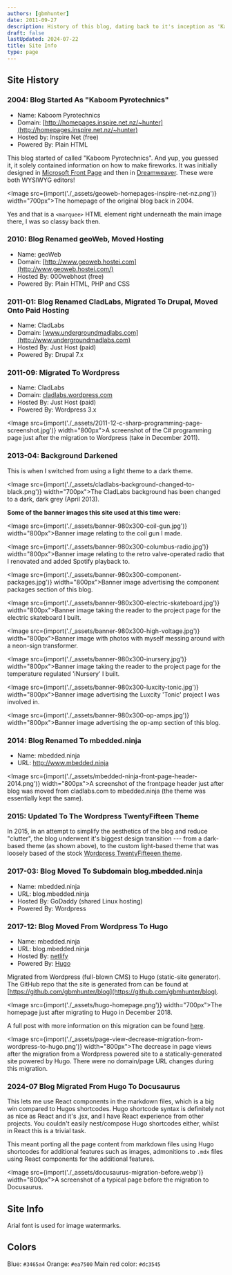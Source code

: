 ```yaml
---
authors: [gbmhunter]
date: 2011-09-27
description: History of this blog, dating back to it's inception as 'Kaboom Pyrotechnics' back in 2004.
draft: false
lastUpdated: 2024-07-22
title: Site Info
type: page
---
```



## Site History

### 2004: Blog Started As "Kaboom Pyrotechnics"  

* Name: Kaboom Pyrotechnics
* Domain: [http://homepages.inspire.net.nz/~hunter](http://homepages.inspire.net.nz/~hunter)
* Hosted by: Inspire Net (free)  
* Powered By: Plain HTML

This blog started of called "Kaboom Pyrotechnics". And yup, you guessed it, it solely contained information on how to make fireworks. It was initially designed in [Microsoft Front Page](https://en.wikipedia.org/wiki/Microsoft_FrontPage) and then in [Dreamweaver](https://en.wikipedia.org/wiki/Adobe_Dreamweaver). These were both WYSIWYG editors!

<Image src={import('./_assets/geoweb-homepages-inspire-net-nz.png')} width="700px">The homepage of the original blog back in 2004.</Image>

Yes and that is a `<marquee>` HTML element right underneath the main image there, I was so classy back then.

### 2010: Blog Renamed geoWeb, Moved Hosting  

* Name: geoWeb
* Domain: [http://www.geoweb.hostei.com](http://www.geoweb.hostei.com/)
* Hosted By: 000webhost (free)  
* Powered By: Plain HTML, PHP and CSS

### 2011-01: Blog Renamed CladLabs, Migrated To Drupal, Moved Onto Paid Hosting  

* Name: CladLabs
* Domain: [www.undergroundmadlabs.com](http://www.undergroundmadlabs.com)
* Hosted By: Just Host (paid)  
* Powered By: Drupal 7.x

### 2011-09: Migrated To Wordpress

* Name: CladLabs
* Domain: [cladlabs.wordpress.com](http://cladlabs.wordpress.com)
* Hosted By: Just Host (paid)  
* Powered By: Wordpress 3.x

<Image src={import('./_assets/2011-12-c-sharp-programming-page-screenshot.jpg')} width="800px">A screenshot of the C# programming page just after the migration to Wordpress (take in December 2011).</Image>

### 2013-04: Background Darkened

This is when I switched from using a light theme to a dark theme.

<Image src={import('./_assets/cladlabs-background-changed-to-black.png')} width="700px">The CladLabs background has been changed to a dark, dark grey (April 2013).</Image>

**Some of the banner images this site used at this time were:**

<Image src={import('./_assets/banner-980x300-coil-gun.jpg')} width="800px">Banner image relating to the coil gun I made.</Image>

<Image src={import('./_assets/banner-980x300-columbus-radio.jpg')} width="800px">Banner image relating to the retro valve-operated radio that I renovated and added Spotify playback to.</Image>

<Image src={import('./_assets/banner-980x300-component-packages.jpg')} width="800px">Banner image advertising the component packages section of this blog.</Image>

<Image src={import('./_assets/banner-980x300-electric-skateboard.jpg')} width="800px">Banner image taking the reader to the project page for the electric skateboard I built.</Image>

<Image src={import('./_assets/banner-980x300-high-voltage.jpg')} width="800px">Banner image with photos with myself messing around with a neon-sign transformer.</Image>

<Image src={import('./_assets/banner-980x300-inursery.jpg')} width="800px">Banner image taking the reader to the project page for the temperature regulated 'iNursery' I built.</Image>

<Image src={import('./_assets/banner-980x300-luxcity-tonic.jpg')} width="800px">Banner image advertising the Luxcity 'Tonic' project I was involved in.</Image>

<Image src={import('./_assets/banner-980x300-op-amps.jpg')} width="800px">Banner image advertising the op-amp section of this blog.</Image>

### 2014: Blog Renamed To mbedded.ninja

* Name: mbedded.ninja
* URL: http://www.mbedded.ninja  

<Image src={import('./_assets/mbedded-ninja-front-page-header-2014.png')} width="800px">A screenshot of the frontpage header just after blog was moved from cladlabs.com to mbedded.ninja (the theme was essentially kept the same).</Image>

### 2015: Updated To The Wordpress TwentyFifteen Theme

In 2015, in an attempt to simplify the aesthetics of the blog and reduce "clutter", the blog underwent it's biggest design transition --- from a dark-based theme (as shown above), to the custom light-based theme that was loosely based of the stock [Wordpress TwentyFifteeen theme](https://en-ca.wordpress.org/themes/twentyfifteen/).

### 2017-03: Blog Moved To Subdomain blog.mbedded.ninja

* Name: mbedded.ninja
* URL: blog.mbedded.ninja
* Hosted By: GoDaddy (shared Linux hosting)
* Powered By: Wordpress

### 2017-12: Blog Moved From Wordpress To Hugo

* Name: mbedded.ninja
* URL: blog.mbedded.ninja
* Hosted By: [netlify](https://www.netlify.com/)
* Powered By: [Hugo](https://gohugo.io/)

Migrated from Wordpress (full-blown CMS) to Hugo (static-site generator). The GitHub repo that the site is generated from can be found at [https://github.com/gbmhunter/blog](https://github.com/gbmhunter/blog).

<Image src={import('./_assets/hugo-homepage.png')} width="700px">The homepage just after migrating to Hugo in December 2018.</Image>

A full post with more information on this migration can be found [here](/updates/2018/12-15-site-migration-to-hugo-complete/).

<Image src={import('./_assets/page-view-decrease-migration-from-wordpress-to-hugo.png')} width="800px">The decrease in page views after the migration from a Wordpress powered site to a statically-generated site powered by Hugo. There were no domain/page URL changes during this migration.</Image>

### 2024-07 Blog Migrated From Hugo To Docusaurus

This lets me use React components in the markdown files, which is a big win compared to Hugos shortcodes. Hugo shortcode syntax is definitely not as nice as React and it's .jsx, and I have React experience from other projects. You couldn't easily nest/compose Hugo shortcodes either, whilst in React this is a trivial task.

This meant porting all the page content from markdown files using Hugo shortcodes for additional features such as images, admonitions to `.mdx` files using React components for the additional features.

<Image src={import('./_assets/docusaurus-migration-before.webp')} width="800px">A screenshot of a typical page before the migration to Docusaurus.</Image>


## Site Info

Arial font is used for image watermarks.

## Colors

Blue: `#3465a4`
Orange: `#ea7500`
Main red color: `#dc3545`

